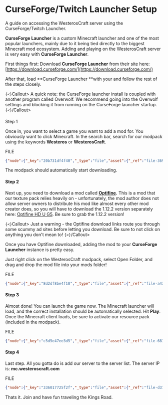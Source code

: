 # CurseForge/Twitch Launcher Setup

A guide on accessing the WesterosCraft server using the CurseForge/Twitch Launcher.


**CurseForge Launcher** is a custom Minecraft launcher and one of the most popular launchers, mainly due to it being tied directly to the biggest Minecraft mod ecosystem. Adding and playing on the WesterosCraft server is very easy with **CurseForge Launcher**.  
  
First things first: Download **CurseForge Launcher** from their site here: [https://download.curseforge.com/](https://download.curseforge.com/)

After that, load **CurseForge Launcher **with your and follow the rest of the steps closely.  





`{<}`Callout>
A quick note: the CurseForge launcher install is coupled with another program called Overwolf.  We recommend going into the Overwolf settings and blocking it from running on the CurseForge launcher startup.
`{<}`/Callout>


####   
Step 1

Once in, you want to select a game you want to add a mod for.  You obviously want to click Minecraft.   In the search bar, search for our modpack using the keywords **Westeros** or **WesterosCraft**.





FILE

```json
{"node":{"_key":"20b731df4f40","_type":"file","asset":{"_ref":"file-369843c8038ea09073401cdc6b26b7e2c074c9e0-mp4","_type":"reference"}},"options":{"projectId":"1as7cn02","dataset":"production","imageOptions":{}},"children":[]}
```





The modpack should automatically start downloading.  


#### Step 2

Next up, you need to download a mod called **[Optifine](https://optifine.net/home).**  This is a mod that our texture pack relies heavily on - unfortunately, the mod author does not allow server owners to distribute his mod like almost every other mod creator does, so you will have to download the 1.12.2 version separately here: [Optifine HD U G5](http://adfoc.us/serve/sitelinks/?id=475250&url=http://optifine.net/adloadx?f=OptiFine_1.12.2_HD_U_G5.jar&x=b647).  Be sure to grab the 1.12.2 version!  
  



`{<}`Callout>
Just a warning - the Optifine download links route you through some scummy ad sites before letting you download.  Be sure to not click on anything you don't mean to!
`{<}`/Callout>




Once you have Optifine downloaded, adding the mod to your **CurseForge Launcher** instance is pretty easy.  
  
Just right click on the WesterosCraft modpack, select Open Folder, and drag and drop the mod file into your mods folder!  
  




FILE

```json
{"node":{"_key":"8d2df8be4f18","_type":"file","asset":{"_ref":"file-a43ed0217a9a10d0285f6d42f8b002b6790ee0fa-mp4","_type":"reference"}},"options":{"projectId":"1as7cn02","dataset":"production","imageOptions":{}},"children":[]}
```





#### Step 3

Almost done!  You can launch the game now.  The Minecraft launcher will load, and the correct installation should be automatically selected.  Hit **Play**.  Once the Minecraft client loads, be sure to activate our resource pack (included in the modpack).  
  




FILE

```json
{"node":{"_key":"c5d5e47ee3d5","_type":"file","asset":{"_ref":"file-68176d5e6108b2601de192439791138c67a7781a-mp4","_type":"reference"}},"options":{"projectId":"1as7cn02","dataset":"production","imageOptions":{}},"children":[]}
```





#### Step 4

Last step.  All you gotta do is add our server to the server list.  The server IP is: **mc.westeroscraft.com**





FILE

```json
{"node":{"_key":"336017725f2f","_type":"file","asset":{"_ref":"file-d378807b16c8626386cee16a8b179c46185e54af-mp4","_type":"reference"}},"options":{"projectId":"1as7cn02","dataset":"production","imageOptions":{}},"children":[]}
```





Thats it.  Join and have fun traveling the Kings Road.